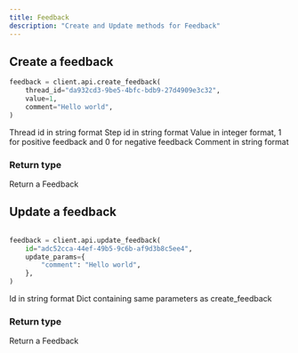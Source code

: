 ```yaml
---
title: Feedback
description: "Create and Update methods for Feedback"
---
```


## Create a feedback

```python
feedback = client.api.create_feedback(
    thread_id="da932cd3-9be5-4bfc-bdb9-27d4909e3c32",
    value=1,
    comment="Hello world",
)
```

<ParamField path="thread_id" type="uuid" required>
  Thread id in string format
</ParamField>

<ParamField path="step_id" type="uuid">
  Step id in string format
</ParamField>

<ParamField path="value" type="int">
  Value in integer format, 1 for positive feedback and 0 for negative feedback
</ParamField>

<ParamField path="comment" type="str">
  Comment in string format
</ParamField>

<ParamField path="strategy" type="string">
  <Expandable title="properties">
    <ResponseField name="BINARY"></ResponseField>
    <ResponseField name="STARS"></ResponseField>
    <ResponseField name="BIG_STARS"></ResponseField>
    <ResponseField name="LIKERT"></ResponseField>
    <ResponseField name="CONTINUOUS"></ResponseField>
    <ResponseField name="LETTERS"></ResponseField>
    <ResponseField name="PERCENTAGE"></ResponseField>
  </Expandable>
</ParamField>

### Return type

<ResponseField name="feedback" type="Feedback">
  Return a Feedback
</ResponseField>

## Update a feedback

```python

feedback = client.api.update_feedback(
    id="adc52cca-44ef-49b5-9c6b-af9d3b8c5ee4",
    update_params={
        "comment": "Hello world",
    },
)
```

<ParamField path="id" type="uuid" required>
  Id in string format
</ParamField>

<ParamField path="update_params" type="dict">
  Dict containing same parameters as create_feedback
</ParamField>

### Return type

<ResponseField name="feedback" type="Feedback">
  Return a Feedback
</ResponseField>
